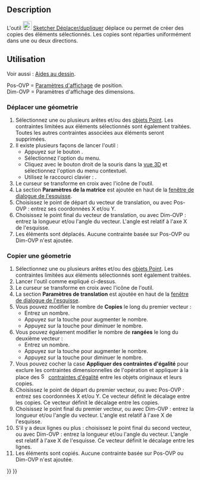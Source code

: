 <languages/>

{{Docnav/fr
|[[Sketcher_SelectVerticalAxis/fr|Sélection axe vertical]]
|[[Sketcher_Rotate/fr|Pivoter/dupliquer]]
|[[Sketcher_Workbench/fr|Atelier Sketcher]]
|IconL=Sketcher_SelectVerticalAxis.svg‎
|IconR=Sketcher_Rotate.svg‎
|IconC=Workbench_Sketcher.svg
}}

{{GuiCommand/fr
|Name=Sketcher Translate
|Name/fr=Sketcher Dupliquer en matrice
|MenuLocation=Esquisse → Outils d'esquisse → Déplacer/dupliquer en matrice
|Workbenches=[[Sketcher_Workbench/fr|Sketcher]]
|Shortcut={{KEY|W}}
|Version=1.0
|SeeAlso=
}}

==Description==

<div class="mw-translate-fuzzy">
L'outil [[Image:Sketcher_Translate.svg|24px]] [[Sketcher_Translate/fr|Sketcher Déplacer/dupliquer]] déplace ou permet de créer des copies des éléments sélectionnés. Les copies sont réparties uniformément dans une ou deux directions.
</div>

<span id="Usage"></span>
==Utilisation==

Voir aussi : [[Sketcher_Workbench/fr#Aides_au_dessin|Aides au dessin]].

Pos-OVP = [[Sketcher_Preferences/fr#Général|Paramètres d'affichage]] de position. {{Version/fr|1.0}}<br>
Dim-OVP = Paramètres d'affichage des dimensions. {{Version/fr|1.0}}

<span id="Move_geometry"></span>
===Déplacer une géometrie===

# Sélectionnez une ou plusieurs arêtes et/ou des [[Sketcher_CreatePoint/fr|objets Point]]. Les contraintes limitées aux éléments sélectionnés sont également traitées. Toutes les autres contraintes associées aux éléments seront supprimées.
# Il existe plusieurs façons de lancer l'outil :
#* Appuyez sur le bouton {{Button|[[Image:Sketcher_Translate.svg|16px]] [[Sketcher_Translate/fr|Déplacer/dupliquer en matrice]]}}.
#* Sélectionnez l'option {{MenuCommand|Esquisse → Outils d'esquisse → [[Image:Sketcher_Translate.svg|16px]] Déplacer/dupliquer en matrice}} du menu.
#* Cliquez avec le bouton droit de la souris dans la [[3D_view/fr|vue 3D]] et sélectionnez l'option {{MenuCommand|[[Image:Sketcher_Translate.svg|16px]] Déplacer/dupliquer en matrice}} du menu contextuel.
#* Utilisez le raccourci clavier : {{KEY|W}}.
# Le curseur se transforme en croix avec l'icône de l'outil.
# La section '''Paramètres de la matrice''' est ajoutée en haut de la [[Sketcher_Dialog/fr|fenêtre de dialogue de l'esquisse]].
# Choisissez le point de départ du vecteur de translation, ou avec Pos-OVP : entrez ses coordonnées X et/ou Y.
# Choisissez le point final du vecteur de translation, ou avec Dim-OVP : entrez la longueur et/ou l'angle du vecteur. L'angle est relatif à l'axe X de l'esquisse.
# Les éléments sont déplacés. Aucune contrainte basée sur Pos-OVP ou Dim-OVP n'est ajoutée.

<span id="Copy_geometry"></span>
===Copier une géometrie===

# Sélectionnez une ou plusieurs arêtes et/ou des [[Sketcher_CreatePoint/fr|objets Point]]. Les contraintes limitées aux éléments sélectionnés sont également traitées.
# Lancer l'outil comme expliqué ci-dessus.
# Le curseur se transforme en croix avec l'icône de l'outil.
# La section '''Paramètres de translation''' est ajoutée en haut de la [[Sketcher_Dialog/fr|fenêtre de dialogue de l'esquisse]].
# Vous pouvez modifier le nombre de '''Copies''' le long du premier vecteur :
#* Entrez un nombre.
#* Appuyez sur la touche {{KEY|U}} pour augmenter le nombre.
#* Appuyez sur la touche {{KEY|J}} pour diminuer le nombre.
# Vous pouvez également modifier le nombre de '''rangées''' le long du deuxième vecteur :
#* Entrez un nombre.
#* Appuyez sur la touche {{KEY|R}} pour augmenter le nombre.
#* Appuyez sur la touche {{KEY|F}} pour diminuer le nombre.
# Vous pouvez cocher la case '''Appliquer des contraintes d'égalité''' pour exclure les contraintes dimensionnelles de l'opération et appliquer à la place des [[Image:Sketcher_ConstrainEqual.svg|16px]] [[Sketcher_ConstrainEqual|contraintes d'égalité]] entre les objets originaux et leurs copies.
# Choisissez le point de départ du premier vecteur, ou avec Pos-OVP : entrez ses coordonnées X et/ou Y. Ce vecteur définit le décalage entre les copies. Ce vecteur définit le décalage entre les copies.
# Choisissez le point final du premier vecteur, ou avec Dim-OVP : entrez la longueur et/ou l'angle du vecteur. L'angle est relatif à l'axe X de l'esquisse.
# S'il y a deux lignes ou plus : choisissez le point final du second vecteur, ou avec Dim-OVP : entrez la longueur et/ou l'angle du vecteur. L'angle est relatif à l'axe X de l'esquisse. Ce vecteur définit le décalage entre les lignes.
# Les éléments sont copiés. Aucune contrainte basée sur Pos-OVP ou Dim-OVP n'est ajoutée.


{{Docnav/fr
|[[Sketcher_SelectVerticalAxis/fr|Sélection axe vertical]]
|[[Sketcher_Rotate/fr|Pivoter/dupliquer]]
|[[Sketcher_Workbench/fr|Atelier Sketcher]]
|IconL=Sketcher_SelectVerticalAxis.svg‎
|IconR=Sketcher_Rotate.svg‎
|IconC=Workbench_Sketcher.svg
}}

{{Sketcher_Tools_navi{{#translation:}}}}
{{Userdocnavi{{#translation:}}}}
